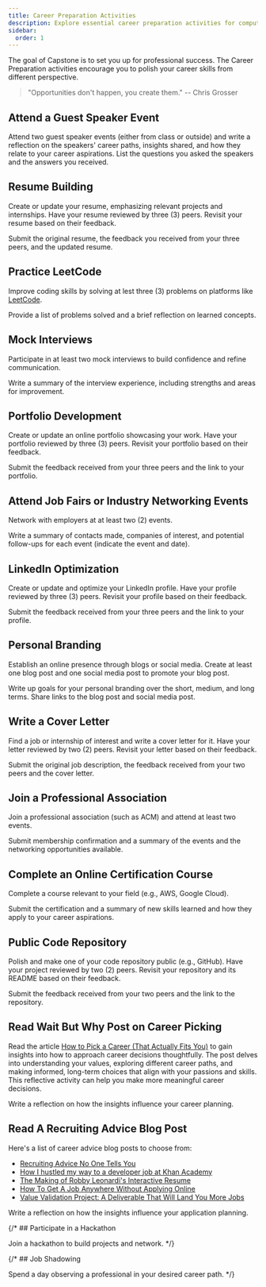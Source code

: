 ```yaml
---
title: Career Preparation Activities
description: Explore essential career preparation activities for computer science students, including resume building, LinkedIn optimization, mock interviews, portfolio development, and attending job fairs. Gain practical skills to enhance your job search and professional growth.
sidebar:
  order: 1
---
```



The goal of Capstone is to set you up for professional success. The Career Preparation activities encourage you to polish your career skills from different perspective.

> "Opportunities don't happen, you create them." --  Chris Grosser

## Attend a Guest Speaker Event

<Badge text="Individual Activity" variant="success" class="mb-6"/>

Attend two guest speaker events (either from class or outside) and write a reflection on the speakers' career paths, insights shared, and how they relate to your career aspirations. List the questions you asked the speakers and the answers you received.

## Resume Building

<Badge text="Individual Activity" variant="success" class="mb-6"/>

Create or update your resume, emphasizing relevant projects and internships. Have your resume reviewed by three (3) peers. Revisit your resume based on their feedback.

Submit the original resume, the feedback you received from your three peers, and the updated resume.

## Practice LeetCode

<Badge text="Individual Activity" variant="success" class="mb-6"/>

Improve coding skills by solving at lest three (3) problems on platforms like [LeetCode](https://leetcode.com/). 

Provide a list of problems solved and a brief reflection on learned concepts.

## Mock Interviews

<Badge text="Individual Activity" variant="success" class="mb-6"/>

Participate in at least two mock interviews to build confidence and refine communication.

Write a summary of the interview experience, including strengths and areas for improvement.

## Portfolio Development

<Badge text="Individual Activity" variant="success" class="mb-6"/>

Create or update an online portfolio showcasing your work. Have your portfolio reviewed by three (3) peers. Revisit your portfolio based on their feedback.

Submit the feedback received from your three peers and the link to your portfolio.

## Attend Job Fairs or Industry Networking Events

<Badge text="Individual Activity" variant="success" class="mb-6"/>

Network with employers at at least two (2) events.

Write a summary of contacts made, companies of interest, and potential follow-ups for each event (indicate the event and date).

## LinkedIn Optimization

<Badge text="Individual Activity" variant="success" class="mb-6"/>

Create or update and optimize your LinkedIn profile. Have your profile reviewed by three (3) peers. Revisit your profile based on their feedback.

Submit the feedback received from your three peers and the link to your profile.

## Personal Branding

<Badge text="Individual Activity" variant="success" class="mb-6"/>

Establish an online presence through blogs or social media. Create at least one blog post and one social media post to promote your blog post. 

Write up goals for your personal branding over the short, medium, and long terms. Share links to the blog post and social media post.

## Write a Cover Letter

<Badge text="Individual Activity" variant="success" class="mb-6"/>

Find a job or internship of interest and write a cover letter for it. Have your letter reviewed by two (2) peers. Revisit your letter based on their feedback.

Submit the original job description, the feedback received from your two peers and the cover letter.

## Join a Professional Association

<Badge text="Individual Activity" variant="success" class="mb-6"/>

Join a professional association (such as ACM) and attend at least two events.

Submit membership confirmation and a summary of the events and the networking opportunities available. 

## Complete an Online Certification Course

<Badge text="Individual Activity" variant="success" class="mb-6"/>

Complete a course relevant to your field (e.g., AWS, Google Cloud).

Submit the certification and a summary of new skills learned and how they apply to your career aspirations.

## Public Code Repository

<Badge text="Individual Activity" variant="success" class="mb-6"/>

Polish and make one of your code repository public (e.g., GitHub). Have your project reviewed by two (2) peers. Revisit your repository and its README based on their feedback.

Submit the feedback received from your two peers and the link to the repository.

## Read Wait But Why Post on Career Picking

<Badge text="Individual Activity" variant="success" class="mb-6"/>

Read the article [How to Pick a Career (That Actually Fits You)](https://waitbutwhy.com/2018/04/picking-career.html) to gain insights into how to approach career decisions thoughtfully. The post delves into understanding your values, exploring different career paths, and making informed, long-term choices that align with your passions and skills. This reflective activity can help you make more meaningful career decisions.

Write a reflection on how the insights influence your career planning.

## Read A Recruiting Advice Blog Post

<Badge text="Individual Activity" variant="success" class="mb-6"/>

Here's a list of career advice blog posts to choose from:

- [Recruiting Advice No One Tells You](https://medium.com/@drogier/recruiting-advice-no-one-tells-you-5ae6fb285d1)
- [How I hustled my way to a developer job at Khan Academy](https://www.stephjang.com/blog/khan-academy-job/)
- [The Making of Robby Leonardi's Interactive Resume](https://thefwa.com/article/the-making-of-robby-leonardi-s-interactive-resume)
- [How To Get A Job Anywhere Without Applying Online](https://cultivatedculture.com/how-to-get-a-job-anywhere-no-connections/) 
- [Value Validation Project: A Deliverable That Will Land You More Jobs](https://cultivatedculture.com/value-validation-project/)

Write a reflection on how the insights influence your application planning.

{/* ## Participate in a Hackathon

Join a hackathon to build projects and network. */}

{/* ## Job Shadowing

Spend a day observing a professional in your desired career path. */}